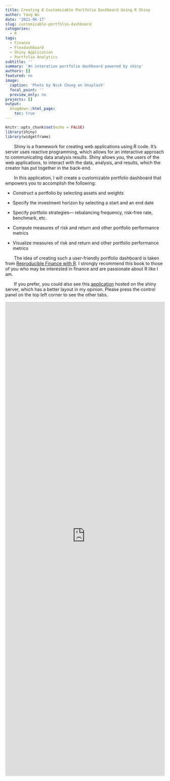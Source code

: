 ```yaml
---
title: Creating A Customizable Portfolio Dashboard Using R Shiny
author: Yang Wu
date: '2021-06-17'
slug: customizable-portfolio-dashboard
categories:
  - R
tags:
  - Finance
  - Flexdashboard
  - Shiny Application
  - Portfolio Analytics
subtitle: ''
summary: 'An interative portfolio dashboard powered by shiny'
authors: []
featured: no
image:
  caption: 'Photo by Nick Chong on Unsplash'
  focal_point: ''
  preview_only: no
projects: []
output:
  blogdown::html_page:
    toc: true
---
```


```r
knitr::opts_chunk$set(echo = FALSE)
library(shiny)
library(widgetframe)
```

&nbsp;&nbsp;&nbsp;&nbsp;&nbsp;&nbsp; Shiny is a framework for creating web applications using R code. It's server uses reactive programming, which allows for an interactive approach to communicating data analysis results. Shiny allows *you*, the users of the web applications, to interact with the data, analysis, and results, which the creator has put together in the back-end. 

&nbsp;&nbsp;&nbsp;&nbsp;&nbsp;&nbsp; In this application, I will create a customizable portfolio dashboard that empowers you to accomplish the following:

* Construct a portfolio by selecting assets and weights

* Specify the investment horizon by selecting a start and an end date 

* Specify portfolio strategies--- rebalancing frequency, risk-free rate, benchmark, etc.

* Compute measures of risk and return and other portfolio performance metrics

* Visualize measures of risk and return and other portfolio performance metrics 

&nbsp;&nbsp;&nbsp;&nbsp;&nbsp;&nbsp; The idea of creating such a user-friendly portfolio dashboard is taken from [Reproducible Finance with R](http://www.reproduciblefinance.com/). I strongly recommend this book to those of you who may be interested in finance and are passionate about R like I am.  

&nbsp;&nbsp;&nbsp;&nbsp;&nbsp;&nbsp; If you prefer, you could also see this [application](https://kenyangwu1227.shinyapps.io/Yang-Wu-Customizable-Portfolio-Dashboard/) hosted on the shiny server, which has a better layout in my opinion. Please press the control panel on the top left corner to see the other tabs.

<iframe height = "1500" width = "100%" frameborder = "no" src=" https://kenyangwu1227.shinyapps.io/Yang-Wu-Customizable-Portfolio-Dashboard/"> </iframe>

